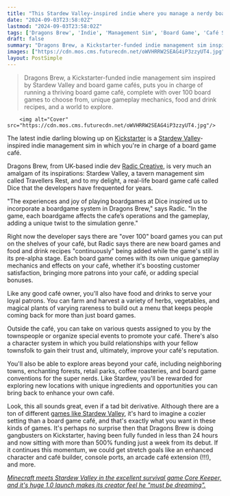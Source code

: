 ```yaml
---
title: "This Stardew Valley-inspired indie where you manage a nerdy board game café is blowing up on Kickstarter with 500% funding in 7 days"
date: "2024-09-03T23:58:02Z"
lastmod: "2024-09-03T23:58:02Z"
tags: ['Dragons Brew', 'Indie', 'Management Sim', 'Board Game', 'Café Simulator', 'Stardew Valley', 'Kickstarter']
draft: false
summary: "Dragons Brew, a Kickstarter-funded indie management sim inspired by Stardew Valley and board game cafés, puts you in charge of running a thriving board game café, complete with over 100 board games to choose from, unique gameplay mechanics, food and drink recipes, and a world to explore."
images: ["https://cdn.mos.cms.futurecdn.net/oWVHRRW2SEAG4iP3zzyUT4.jpg"]
layout: PostSimple
---
```

> Dragons Brew, a Kickstarter-funded indie management sim inspired by Stardew Valley and board game cafés, puts you in charge of running a thriving board game café, complete with over 100 board games to choose from, unique gameplay mechanics, food and drink recipes, and a world to explore.


        <img alt="Cover" src="https://cdn.mos.cms.futurecdn.net/oWVHRRW2SEAG4iP3zzyUT4.jpg"/>
        
The latest indie darling blowing up on [Kickstarter](https://www.kickstarter.com/projects/radiccreative/dragons-brew-a-board-game-cafe-simulator/description) is a [Stardew Valley](https://www.gamesradar.com/stardew-valley-guide/)-inspired indie management sim in which you're in charge of a board game café.

Dragons Brew, from UK-based indie dev [Radic Creative](https://buradolock.itch.io/), is very much an amalgam of its inspirations: Stardew Valley, a tavern management sim called Travellers Rest, and to my delight, a real-life board game café called Dice that the developers have frequented for years.

"The experiences and joy of playing boardgames at Dice inspired us to incorporate a boardgame system in Dragons Brew," says Radic. "In the game, each boardgame affects the cafe’s operations and the gameplay, adding a unique twist to the simulation genre."

Right now the developer says there are "over 100" board games you can put on the shelves of your café, but Radic says there are new board games and food and drink recipes "continuously" being added while the game's still in its pre-alpha stage. Each board game comes with its own unique gameplay mechanics and effects on your café, whether it's boosting customer satisfaction, bringing more patrons into your café, or adding special bonuses.

Like any good café owner, you'll also have food and drinks to serve your loyal patrons. You can farm and harvest a variety of herbs, vegetables, and magical plants of varying rareness to build out a menu that keeps people coming back for more than just board games. 

Outside the café, you can take on various quests assigned to you by the townspeople or organize special events to promote your café. There's also a character system in which you build relationships with your fellow townsfolk to gain their trust and, ultimately, improve your café's reputation.

You'll also be able to explore areas beyond your café, including neighboring towns, enchanting forests, retail parks, coffee roasteries, and board game conventions for the super nerds. Like Stardew, you'll be rewarded for exploring new locations with unique ingredients and opportunities you can bring back to enhance your own café.

Look, this all sounds great, even if a tad bit derivative. Although there are a ton of different [games like Stardew Valley](https://www.gamesradar.com/games-like-stardew-valley/), it's hard to imagine a cozier setting than a board game café, and that's exactly what you want in these kinds of games. It's perhaps no surprise then that Dragons Brew is doing gangbusters on Kickstarter, having been fully funded in less than 24 hours and now sitting with more than 500% funding just a week from its debut. If it continues this momentum, we could get stretch goals like an enhanced character and café builder, console ports, an arcade café extension (!!!), and more.

[<em>Minecraft meets Stardew Valley in the excellent survival game Core Keeper, and it's huge 1.0 launch makes its creator feel he "must be dreaming".</em>](https://www.gamesradar.com/games/survival/minecraft-meets-stardew-valley-in-the-excellent-survival-game-core-keeper-and-its-huge-10-launch-makes-its-creator-feel-he-must-be-dreaming/)
        